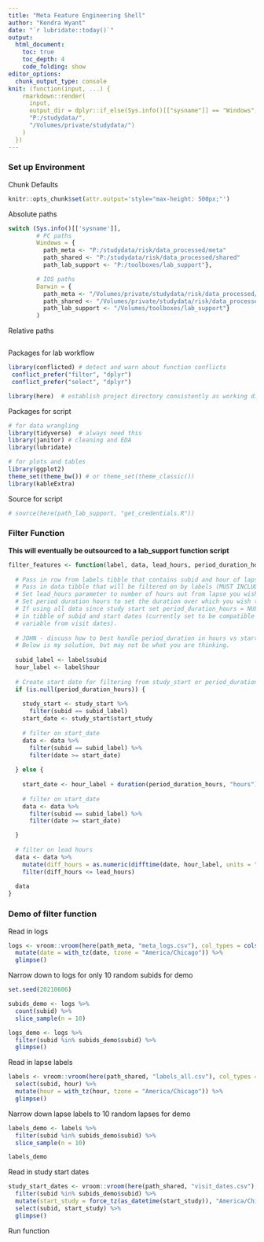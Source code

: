 ```yaml
---
title: "Meta Feature Engineering Shell"
author: "Kendra Wyant"
date: "`r lubridate::today()`"
output: 
  html_document:
    toc: true 
    toc_depth: 4
    code_folding: show
editor_options: 
  chunk_output_type: console
knit: (function(input, ...) {
    rmarkdown::render(
      input,
      output_dir = dplyr::if_else(Sys.info()[["sysname"]] == "Windows",
      "P:/studydata/", 
      "/Volumes/private/studydata/")
    )
  })
---
```


### Set up Environment

Chunk Defaults
```r
knitr::opts_chunk$set(attr.output='style="max-height: 500px;"')
```

Absolute paths
```r
switch (Sys.info()[['sysname']],
        # PC paths
        Windows = {
          path_meta <- "P:/studydata/risk/data_processed/meta"
          path_shared <- "P:/studydata/risk/data_processed/shared"
          path_lab_support <- "P:/toolboxes/lab_support"},

        # IOS paths
        Darwin = {
          path_meta <- "/Volumes/private/studydata/risk/data_processed/meta"
          path_shared <- "/Volumes/private/studydata/risk/data_processed/shared"
          path_lab_support <- "/Volumes/toolboxes/lab_support"}
        )
```

Relative paths
```r

```

Packages for lab workflow 
```r
library(conflicted) # detect and warn about function conflicts
 conflict_prefer("filter", "dplyr")
 conflict_prefer("select", "dplyr")

library(here)  # establish project directory consistently as working directory
```

Packages for script
```r
# for data wrangling
library(tidyverse)  # always need this
library(janitor) # cleaning and EDA
library(lubridate)

# for plots and tables
library(ggplot2)
theme_set(theme_bw()) # or theme_set(theme_classic())
library(kableExtra)
```

Source for script
```r
# source(here(path_lab_support, "get_credentials.R"))
```


### Filter Function

**This will eventually be outsourced to a lab_support function script**    

```r
filter_features <- function(label, data, lead_hours, period_duration_hours, study_start = NULL) {
  
  # Pass in row from labels tibble that contains subid and hour of lapse label  
  # Pass in data tibble that will be filtered on by labels (MUST INCLUDE DATE VARIABLE)
  # Set lead_hours parameter to number of hours out from lapse you wish to predict 
  # Set period duration hours to set the duration over which you wish to use data from - 
  # If using all data since study start set period_duration_hours = NULL and pass
  # in tibble of subid and start dates (currently set to be compatible with start_study 
  # variable from visit dates). 
  
  # JOHN - discuss how to best handle period_duration in hours vs start_study dates. 
  # Below is my solution, but may not be what you are thinking. 
  
  subid_label <- label$subid
  hour_label <- label$hour
  
  # Create start date for filtering from study_start or period_duration_hours
  if (is.null(period_duration_hours)) {
    
    study_start <- study_start %>% 
      filter(subid == subid_label)
    start_date <- study_start$start_study
    
    # filter on start_date
    data <- data %>% 
      filter(subid == subid_label) %>% 
      filter(date >= start_date)
    
  } else {
    
    start_date <- hour_label + duration(period_duration_hours, "hours")
    
    # filter on start_date
    data <- data %>% 
      filter(subid == subid_label) %>% 
      filter(date >= start_date)

  }
  
  # filter on lead hours
  data <- data %>% 
    mutate(diff_hours = as.numeric(difftime(date, hour_label, units = "hours"))) %>%  
    filter(diff_hours <= lead_hours) 
  
  data
}
```


### Demo of filter function

Read in logs    
```r
logs <- vroom::vroom(here(path_meta, "meta_logs.csv"), col_types = cols()) %>% 
  mutate(date = with_tz(date, tzone = "America/Chicago")) %>% 
  glimpse()
```

Narrow down to logs for only 10 random subids for demo
```r
set.seed(20210606)

subids_demo <- logs %>% 
  count(subid) %>% 
  slice_sample(n = 10)

logs_demo <- logs %>% 
  filter(subid %in% subids_demo$subid) %>% 
  glimpse()
```


Read in lapse labels
```r
labels <- vroom::vroom(here(path_shared, "labels_all.csv"), col_types = cols()) %>% 
  select(subid, hour) %>% 
  mutate(hour = with_tz(hour, tzone = "America/Chicago")) %>% 
  glimpse()
```

Narrow down lapse labels to 10 random lapses for demo
```r
labels_demo <- labels %>% 
  filter(subid %in% subids_demo$subid) %>% 
  slice_sample(n = 10)

labels_demo
```


Read in study start dates
```r
study_start_dates <- vroom::vroom(here(path_shared, "visit_dates.csv"), col_types = cols()) %>% 
  filter(subid %in% subids_demo$subid) %>% 
  mutate(start_study = force_tz(as_datetime(start_study)), "America/Chicago") %>% 
  select(subid, start_study) %>% 
  glimpse()
```



Run function
```r

```

